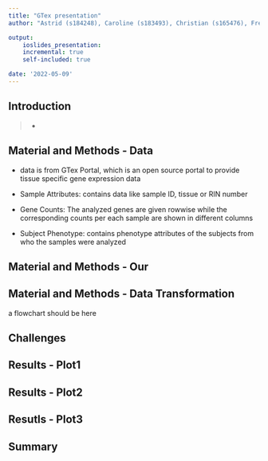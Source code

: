 ```yaml
---
title: "GTex presentation"
author: "Astrid (s184248), Caroline (s183493), Christian (s165476), Frederik (s184260) and Nils (s220672)"

output: 
    ioslides_presentation:
    incremental: true
    self-included: true

date: '2022-05-09'
---
```


## Introduction


>-

## Material and Methods - Data

- data is from GTex Portal, which is an open source portal to provide tissue specific gene expression data 

- Sample Attributes: contains data like sample ID, tissue or RIN number

- Gene Counts: The analyzed genes are given rowwise while the corresponding counts per each sample are shown in different columns

- Subject Phenotype: contains phenotype attributes of the subjects from who the samples were analyzed


## Material and Methods - Our 


## Material and Methods - Data Transformation

a flowchart should be here



## Challenges 


## Results - Plot1



## Results - Plot2


## Resutls - Plot3 


## Summary



